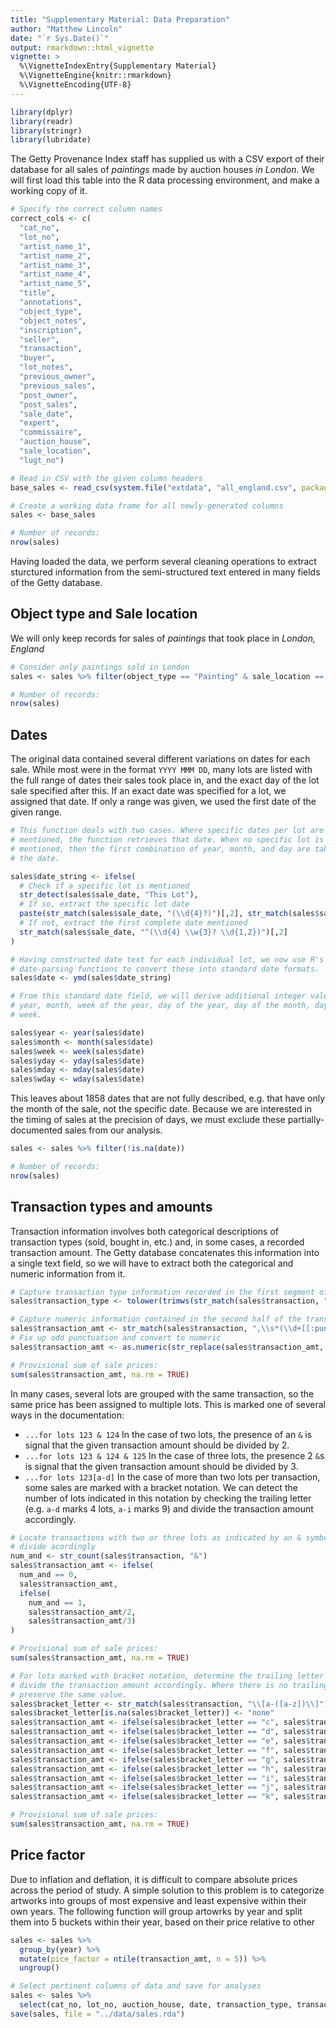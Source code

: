```yaml
---
title: "Supplementary Material: Data Preparation"
author: "Matthew Lincoln"
date: "`r Sys.Date()`"
output: rmarkdown::html_vignette
vignette: >
  %\VignetteIndexEntry{Supplementary Material}
  %\VignetteEngine{knitr::rmarkdown}
  %\VignetteEncoding{UTF-8}
---
```

```r
library(dplyr)
library(readr)
library(stringr)
library(lubridate)
```

The Getty Provenance Index staff has supplied us with a CSV export of their
database for all sales of _paintings_ made by auction houses _in London_. We
will first load this table into the R data processing environment, and make a
working copy of it.

```r
# Specify the correct column names
correct_cols <- c(
  "cat_no",
  "lot_no",
  "artist_name_1",
  "artist_name_2",
  "artist_name_3",
  "artist_name_4",
  "artist_name_5",
  "title",
  "annotations",
  "object_type",
  "object_notes",
  "inscription",
  "seller",
  "transaction",
  "buyer",
  "lot_notes",
  "previous_owner",
  "previous_sales",
  "post_owner",
  "post_sales",
  "sale_date",
  "expert",
  "commissaire",
  "auction_house",
  "sale_location",
  "lugt_no")

# Read in CSV with the given column headers
base_sales <- read_csv(system.file("extdata", "all_england.csv", package = "londonauctions"), skip = 1, col_names = correct_cols, col_types = "cccccccccccccccccccccccccc")

# Create a working data frame for all newly-generated columns
sales <- base_sales

# Number of records:
nrow(sales)
```

Having loaded the data, we perform several cleaning operations to extract sturctured information from the semi-structured text entered in many fields of the Getty database.

## Object type and Sale location

We will only keep records for sales of _paintings_ that took place in _London, England_

```r
# Consider only paintings sold in London
sales <- sales %>% filter(object_type == "Painting" & sale_location == "London, England")

# Number of records:
nrow(sales)
```

## Dates

The original data contained several different variations on dates for each sale.
While most were in the format `YYYY MMM DD`, many lots are listed with the full
range of dates their sales took place in, and the exact day of the lot sale
specified after this. If an exact date was specified for a lot, we assigned that
date. If only a range was given, we used the first date of the given range.

```r
# This function deals with two cases. Where specific dates per lot are
# mentioned, the function retrieves that date. When no specific lot is
# mentioned, then the first combination of year, month, and day are taken to be
# the date.

sales$date_string <- ifelse(
  # Check if a specific lot is mentioned
  str_detect(sales$sale_date, "This Lot"),
  # If so, extract the specific lot date
  paste(str_match(sales$sale_date, "(\\d{4}?)")[,2], str_match(sales$sale_date, "This Lot: (.{6})")[,2], sep = " "),
  # If not, extract the first complete date mentioned
  str_match(sales$sale_date, "^(\\d{4} \\w{3}? \\d{1,2})")[,2]
)

# Having constructed date text for each individual lot, we now use R's
# date-parsing functions to convert these into standard date formats.
sales$date <- ymd(sales$date_string)

# From this standard date field, we will derive additional integer values for
# year, month, week of the year, day of the year, day of the month, day of the
# week.

sales$year <- year(sales$date)
sales$month <- month(sales$date)
sales$week <- week(sales$date)
sales$yday <- yday(sales$date)
sales$mday <- mday(sales$date)
sales$wday <- wday(sales$date)
```

This leaves about 1858 dates that are not fully described, e.g. that have only
the month of the sale, not the specific date. Because we are interested in the
timing of sales at the precision of days, we must exclude these
partially-documented sales from our analysis.

```r
sales <- sales %>% filter(!is.na(date))

# Number of records:
nrow(sales)
```
  
## Transaction types and amounts

Transaction information involves both categorical descriptions of transaction
types (sold, bought in, etc.) and, in some cases, a recorded transaction amount.
The Getty database concatenates this information into a single text field, so we
will have to extract both the categorical and numeric information from it.

```r
# Capture transaction type information recorded in the first segment of the transaction column
sales$transaction_type <- tolower(trimws(str_match(sales$transaction, "^([A-Za-z ]+)")[,2]))

# Capture numeric information contained in the second half of the transaction column
sales$transaction_amt <- str_match(sales$transaction, ",\\s*(\\d+[[:punct:]]?\\d*)")[,2]
# Fix up odd punctuation and convert to numeric
sales$transaction_amt <- as.numeric(str_replace(sales$transaction_amt, "[[:punct:]]", "."))

# Provisional sum of sale prices:
sum(sales$transaction_amt, na.rm = TRUE)
```

In many cases, several lots are grouped with the same transaction, so the same
price has been assigned to multiple lots. This is marked one of several ways in
the documentation:

- `...for lots 123 & 124` In the case of two lots, the presence of an `&` is signal that the given transaction amount should be divided by 2.
- `...for lots 123 & 124 & 125` In the case of three lots, the presence 2 `&`s is signal that the given transaction amount should be divided by 3.
- `...for lots 123[a-d]` In the case of more than two lots per transaction, some sales are marked with a bracket notation. We can detect the number of lots indicated in this notation by checking the trailing letter (e.g. `a-d` marks 4 lots, `a-i` marks 9) and divide the transaction amount accordingly.

```r
# Locate transactions with two or three lots as indicated by an & symbol, and
# divide acordingly
num_and <- str_count(sales$transaction, "&")
sales$transaction_amt <- ifelse(
  num_and == 0,
  sales$transaction_amt,
  ifelse(
    num_and == 1,
    sales$transaction_amt/2,
    sales$transaction_amt/3)
)

# Provisional sum of sale prices:
sum(sales$transaction_amt, na.rm = TRUE)

# For lots marked with bracket notation, determine the trailing letter and 
# divide the transaction amount accordingly. Where there is no trailing letter,
# preserve the same value.
sales$bracket_letter <- str_match(sales$transaction, "\\[a-([a-z])\\]")[,2]
sales$bracket_letter[is.na(sales$bracket_letter)] <- "none"
sales$transaction_amt <- ifelse(sales$bracket_letter == "c", sales$transaction_amt/3, sales$transaction_amt)
sales$transaction_amt <- ifelse(sales$bracket_letter == "d", sales$transaction_amt/4, sales$transaction_amt)
sales$transaction_amt <- ifelse(sales$bracket_letter == "e", sales$transaction_amt/5, sales$transaction_amt)
sales$transaction_amt <- ifelse(sales$bracket_letter == "f", sales$transaction_amt/6, sales$transaction_amt)
sales$transaction_amt <- ifelse(sales$bracket_letter == "g", sales$transaction_amt/7, sales$transaction_amt)
sales$transaction_amt <- ifelse(sales$bracket_letter == "h", sales$transaction_amt/8, sales$transaction_amt)
sales$transaction_amt <- ifelse(sales$bracket_letter == "i", sales$transaction_amt/9, sales$transaction_amt)
sales$transaction_amt <- ifelse(sales$bracket_letter == "j", sales$transaction_amt/10, sales$transaction_amt)
sales$transaction_amt <- ifelse(sales$bracket_letter == "k", sales$transaction_amt/11, sales$transaction_amt)

# Provisional sum of sale prices:
sum(sales$transaction_amt, na.rm = TRUE)
```

## Price factor

Due to inflation and deflation, it is difficult to compare absolute prices
across the period of study. A simple solution to this problem is to categorize
artworks into groups of most expensive and least expensive within their own
years. The following function will group artowrks by year and split them into 5
buckets within their year, based on their price relative to other

```r
sales <- sales %>% 
  group_by(year) %>% 
  mutate(pice_factor = ntile(transaction_amt, n = 5)) %>% 
  ungroup()
```

```r
# Select pertinent columns of data and save for analyses
sales <- sales %>% 
  select(cat_no, lot_no, auction_house, date, transaction_type, transaction_amt, year, month, week, yday, mday, wday, price_factor)
save(sales, file = "../data/sales.rda")
```

